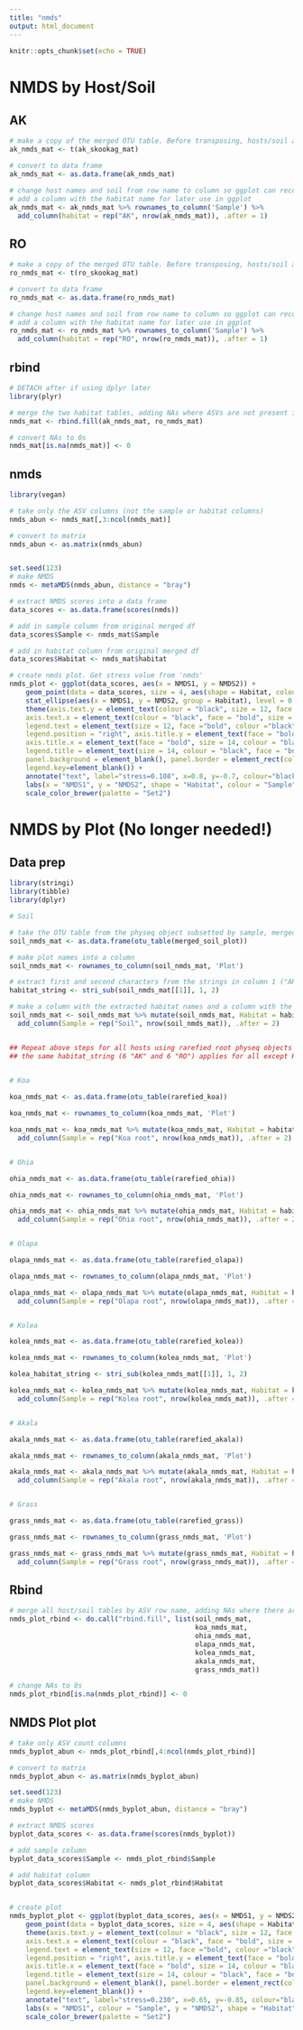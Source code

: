 ```yaml
---
title: "nmds"
output: html_document
---
```


```r
knitr::opts_chunk$set(echo = TRUE)
```

# NMDS by Host/Soil

## AK 

```r

# make a copy of the merged OTU table. Before transposing, hosts/soil are columns and ASVs are rows. 
ak_nmds_mat <- t(ak_skookag_mat)

# convert to data frame
ak_nmds_mat <- as.data.frame(ak_nmds_mat)

# change host names and soil from row name to column so ggplot can recognize later
# add a column with the habitat name for later use in ggplot
ak_nmds_mat <- ak_nmds_mat %>% rownames_to_column('Sample') %>%
  add_column(habitat = rep("AK", nrow(ak_nmds_mat)), .after = 1)

```


## RO

```r

# make a copy of the merged OTU table. Before transposing, hosts/soil are columns and ASVs are rows. 
ro_nmds_mat <- t(ro_skookag_mat)

# convert to data frame
ro_nmds_mat <- as.data.frame(ro_nmds_mat)

# change host names and soil from row name to column so ggplot can recognize later
# add a column with the habitat name for later use in ggplot
ro_nmds_mat <- ro_nmds_mat %>% rownames_to_column('Sample') %>%
  add_column(habitat = rep("RO", nrow(ro_nmds_mat)), .after = 1)

```



## rbind

```r
# DETACH after if using dplyr later
library(plyr)

# merge the two habitat tables, adding NAs where ASVs are not present in a given host/soil
nmds_mat <- rbind.fill(ak_nmds_mat, ro_nmds_mat)

# convert NAs to 0s
nmds_mat[is.na(nmds_mat)] <- 0

```


## nmds

```r
library(vegan)

# take only the ASV columns (not the sample or habitat columns)
nmds_abun <- nmds_mat[,3:ncol(nmds_mat)]

# convert to matrix
nmds_abun <- as.matrix(nmds_abun)


set.seed(123)
# make NMDS
nmds <- metaMDS(nmds_abun, distance = "bray")

# extract NMDS scores into a data frame
data_scores <- as.data.frame(scores(nmds))

# add in sample column from original merged df
data_scores$Sample <- nmds_mat$Sample

# add in habitat column from original merged df
data_scores$Habitat <- nmds_mat$habitat

# create nmds plot. Get stress value from 'nmds'
nmds_plot <- ggplot(data_scores, aes(x = NMDS1, y = NMDS2)) + 
    geom_point(data = data_scores, size = 4, aes(shape = Habitat, colour = Sample))+ 
    stat_ellipse(aes(x = NMDS1, y = NMDS2, group = Habitat), level = 0.50) +
    theme(axis.text.y = element_text(colour = "black", size = 12, face = "bold"), 
    axis.text.x = element_text(colour = "black", face = "bold", size = 12), 
    legend.text = element_text(size = 12, face ="bold", colour ="black"), 
    legend.position = "right", axis.title.y = element_text(face = "bold", size = 14), 
    axis.title.x = element_text(face = "bold", size = 14, colour = "black"), 
    legend.title = element_text(size = 14, colour = "black", face = "bold"), 
    panel.background = element_blank(), panel.border = element_rect(colour = "black", fill = NA, size = 1.2),
    legend.key=element_blank()) + 
    annotate("text", label="stress=0.108", x=0.8, y=-0.7, colour="black") +
    labs(x = "NMDS1", y = "NMDS2", shape = "Habitat", colour = "Sample") +
    scale_color_brewer(palette = "Set2")


```



# NMDS by Plot (No longer needed!)

## Data prep

```r
library(stringi)
library(tibble)
library(dplyr)

# Soil

# take the OTU table from the physeq object subsetted by sample, merged by plot
soil_nmds_mat <- as.data.frame(otu_table(merged_soil_plot))

# make plot names into a column
soil_nmds_mat <- rownames_to_column(soil_nmds_mat, 'Plot')

# extract first and second characters from the strings in column 1 ("AK" or "RO")
habitat_string <- stri_sub(soil_nmds_mat[[1]], 1, 2)

# make a column with the extracted habitat names and a column with the host/soil repeated
soil_nmds_mat <- soil_nmds_mat %>% mutate(soil_nmds_mat, Habitat = habitat_string, .after = 1) %>%
  add_column(Sample = rep("Soil", nrow(soil_nmds_mat)), .after = 2)


## Repeat above steps for all hosts using rarefied root physeq objects to start!
## the same habitat_string (6 "AK" and 6 "RO") applies for all except Kolea which has 5 AK and 5 RO)
           

# Koa 

koa_nmds_mat <- as.data.frame(otu_table(rarefied_koa))

koa_nmds_mat <- rownames_to_column(koa_nmds_mat, 'Plot')

koa_nmds_mat <- koa_nmds_mat %>% mutate(koa_nmds_mat, Habitat = habitat_string, .after = 1) %>%
  add_column(Sample = rep("Koa root", nrow(koa_nmds_mat)), .after = 2)


# Ohia 

ohia_nmds_mat <- as.data.frame(otu_table(rarefied_ohia))

ohia_nmds_mat <- rownames_to_column(ohia_nmds_mat, 'Plot')

ohia_nmds_mat <- ohia_nmds_mat %>% mutate(ohia_nmds_mat, Habitat = habitat_string, .after = 1) %>%
  add_column(Sample = rep("Ohia root", nrow(ohia_nmds_mat)), .after = 2)


# Olapa 

olapa_nmds_mat <- as.data.frame(otu_table(rarefied_olapa))

olapa_nmds_mat <- rownames_to_column(olapa_nmds_mat, 'Plot')

olapa_nmds_mat <- olapa_nmds_mat %>% mutate(olapa_nmds_mat, Habitat = habitat_string, .after = 1) %>%
  add_column(Sample = rep("Olapa root", nrow(olapa_nmds_mat)), .after = 2)


# Kolea

kolea_nmds_mat <- as.data.frame(otu_table(rarefied_kolea))

kolea_nmds_mat <- rownames_to_column(kolea_nmds_mat, 'Plot')

kolea_habitat_string <- stri_sub(kolea_nmds_mat[[1]], 1, 2)

kolea_nmds_mat <- kolea_nmds_mat %>% mutate(kolea_nmds_mat, Habitat = kolea_habitat_string, .after = 1) %>%
  add_column(Sample = rep("Kolea root", nrow(kolea_nmds_mat)), .after = 2)


# Akala 

akala_nmds_mat <- as.data.frame(otu_table(rarefied_akala))

akala_nmds_mat <- rownames_to_column(akala_nmds_mat, 'Plot')

akala_nmds_mat <- akala_nmds_mat %>% mutate(akala_nmds_mat, Habitat = habitat_string, .after = 1) %>%
  add_column(Sample = rep("Akala root", nrow(akala_nmds_mat)), .after = 2)


# Grass 

grass_nmds_mat <- as.data.frame(otu_table(rarefied_grass))

grass_nmds_mat <- rownames_to_column(grass_nmds_mat, 'Plot')

grass_nmds_mat <- grass_nmds_mat %>% mutate(grass_nmds_mat, Habitat = habitat_string, .after = 1) %>%
  add_column(Sample = rep("Grass root", nrow(grass_nmds_mat)), .after = 2)


```



## Rbind

```r

# merge all host/soil tables by ASV row name, adding NAs where there are no matches
nmds_plot_rbind <- do.call("rbind.fill", list(soil_nmds_mat,
                                              koa_nmds_mat,
                                              ohia_nmds_mat,
                                              olapa_nmds_mat,
                                              kolea_nmds_mat,
                                              akala_nmds_mat,
                                              grass_nmds_mat))

# change NAs to 0s
nmds_plot_rbind[is.na(nmds_plot_rbind)] <- 0


```



## NMDS Plot plot

```r

# take only ASV count columns
nmds_byplot_abun <- nmds_plot_rbind[,4:ncol(nmds_plot_rbind)]

# convert to matrix
nmds_byplot_abun <- as.matrix(nmds_byplot_abun)

set.seed(123)
# make NMDS
nmds_byplot <- metaMDS(nmds_byplot_abun, distance = "bray")

# extract NMDS scores
byplot_data_scores <- as.data.frame(scores(nmds_byplot))

# add sample column
byplot_data_scores$Sample <- nmds_plot_rbind$Sample

# add habitat column
byplot_data_scores$Habitat <- nmds_plot_rbind$Habitat


# create plot
nmds_byplot_plot <- ggplot(byplot_data_scores, aes(x = NMDS1, y = NMDS2)) + 
    geom_point(data = byplot_data_scores, size = 4, aes(shape = Habitat, colour = Sample))+ 
    theme(axis.text.y = element_text(colour = "black", size = 12, face = "bold"), 
    axis.text.x = element_text(colour = "black", face = "bold", size = 12), 
    legend.text = element_text(size = 12, face ="bold", colour ="black"), 
    legend.position = "right", axis.title.y = element_text(face = "bold", size = 14), 
    axis.title.x = element_text(face = "bold", size = 14, colour = "black"), 
    legend.title = element_text(size = 14, colour = "black", face = "bold"), 
    panel.background = element_blank(), panel.border = element_rect(colour = "black", fill = NA, size = 1.2),
    legend.key=element_blank()) +
    annotate("text", label="stress=0.230", x=0.65, y=-0.85, colour="black") +
    labs(x = "NMDS1", colour = "Sample", y = "NMDS2", shape = "Habitat")  + 
    scale_color_brewer(palette = "Set2")

```







